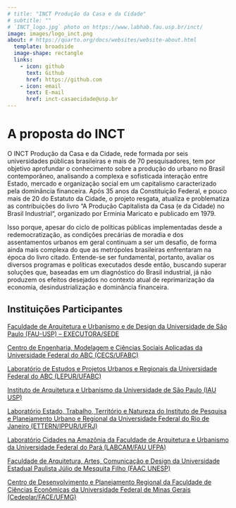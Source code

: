 ```yaml
---
# title: "INCT Produção da Casa e da Cidade"
# subtitle: ""
# `INCT_logo.jpg` photo on https://www.labhab.fau.usp.br/inct/
image: images/logo_inct.png
about: # https://quarto.org/docs/websites/website-about.html
  template: broadside
  image-shape: rectangle
  links:
    - icon: github
      text: Github
      href: https://github.com
    - icon: email
      text: E-mail
      href: inct-casaecidade@usp.br
---
```


# A proposta do INCT

O INCT Produção da Casa e da Cidade, rede formada por seis universidades públicas brasileiras e mais de 70 pesquisadores,  tem por objetivo aprofundar o conhecimento sobre a produção do urbano no Brasil contemporâneo, analisando a complexa e sofisticada interação entre Estado, mercado e organização social em um capitalismo caracterizado pela dominância financeira. Após 35 anos da Constituição Federal, e pouco mais de 20 do Estatuto da Cidade, o projeto resgata, atualiza e problematiza as contribuições do livro “A Produção Capitalista da Casa (e da Cidade) no Brasil Industrial“, organizado por Erminia Maricato e publicado em 1979.

Isso porque, apesar do ciclo de políticas públicas implementadas desde a redemocratização, as condições precárias de moradia e dos assentamentos urbanos em geral continuam a ser um desafio, de forma ainda mais complexa do que as metrópoles brasileiras enfrentaram na época do livro citado. Entende-se ser fundamental, portanto, avaliar os diversos programas e políticas executados desde então, buscando superar soluções que, baseadas em um diagnóstico do Brasil industrial, já não produzem os efeitos desejados no contexto atual de reprimarização da economia, desindustrialização e dominância financeira.


## Instituições Participantes

[Faculdade de Arquitetura e Urbanismo e de Design da Universidade de São Paulo (FAU-USP) – EXECUTORA/SEDE](https://www.fau.usp.br/)

[Centro de Engenharia, Modelagem e Ciências Sociais Aplicadas da Universidade Federal do ABC (CECS/UFABC)](https://cecs.ufabc.edu.br/)

[Laboratório de Estudos e Projetos Urbanos e Regionais da Universidade Federal do ABC (LEPUR/UFABC)](https://lepur.com.br/)

[Instituto de Arquitetura e Urbanismo da Universidade de São Paulo (IAU USP)](https://www.iau.usp.br/)

[Laboratório Estado, Trabalho, Território e Natureza do Instituto de Pesquisa e Planejamento Urbano e Regional da Universidade Federal do Rio de Janeiro (ETTERN/IPPUR/UFRJ)](https://www.etternippur.net/)

[Laboratório Cidades na Amazônia da Faculdade de Arquitetura e Urbanismo da Universidade Federal do Pará (LABCAM/FAU UFPA)](https://www.labcam.net/)

[Faculdade de Arquitetura, Artes, Comunicação e Design da Universidade Estadual Paulista Júlio de Mesquita Filho (FAAC UNESP)](https://www.faac.unesp.br/)

[Centro de Desenvolvimento e Planejamento Regional da Faculdade de Ciências Econômicas da Universidade Federal de Minas Gerais (Cedeplar/FACE/UFMG)](https://cedeplar.ufmg.br/)

<!-- ![Caption](logo_usp.jpg), ![Caption](logo_ufabc.jpg) -->

<!-- ## Experience -->

<!-- Workplace \| Job title \| April 20XX - present -->